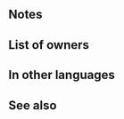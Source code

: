 {{Weapon Infobox
|tagid=SID_グリンカムビの聖卵
|weaponName=Gullinkambi Egg
|image=wep_mg054
|weaponType=Red Tome
|might=14
|range=2
|cooldown=-1
|effect=Accelerates Special trigger (cooldown count-1). At start of combat, if foe's HP ≥ 75%, grants Atk/Spd+6 to unit during combat, and also, if unit initiates combat and unit or an ally has already entered combat during the same phase, unit attacks twice.
|cost=400
|exclusive=1
|statModifiers=0,14,0,0,0
|required=Bolganone;Fenrir
|intID=2482
|sort=514
|value=20
|timingID=1
|abilityID=271
|limit1ID=53
|properties=
}}
==Notes==
{{Combat boosts}}
{{IfUnitInitiates}}
{{Brave weapon interaction}}
==List of owners==
{{Skill Hero List}}
==In other languages==
{{OtherLanguages
|japanese=グリンカムビの聖卵
|german=Gullinkambi-Ei
|spanishEU=H. Gullinkambi
|spanishLA=H. Gullinkambi
|french=Œuf Gullinkambi
|italian=Uovo Gullinkambi
|chineseTW=古林肯比的聖卵
|portuguese=Ovo Gullinkambi
}}
==See also==
{{See also skills|cond=Description LIKE '%and also%unit%initiates combat%unit attacks twice%' OR Description LIKE '%all%ha%already%' AND Description NOT LIKE '%another action%'|columns=3}}
{{Weapons Navbox}}